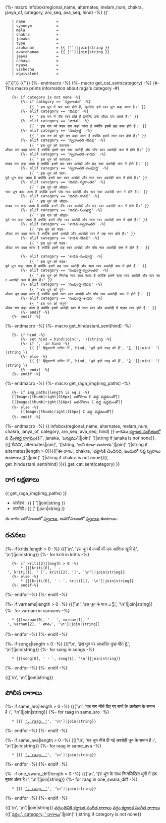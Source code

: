{%- macro infobox(regional_name, alternates, melam_num, chakra, janya_of, category, aro_seq, ava_seq, hind) -%}
{{'{{Infobox ragam'}}
	| name          	= {{regional_name}}
	| synonym	    	= {{alternates|join(', ') if alternates}}
	| mela          	= {{melam_num if melam_num is not none}}
	| chakra        	= {{chakra if chakra is not none}}
	| janaka        	= {{janya_of if janya_of is not none}}
	| type          	= {{category if category is not none}}
	| arohanam      	= {{ ['{{svaraC|', aro_seq, '}}']|join|string }} 
	| avarohanam    	= {{ ['{{svaraC|', ava_seq, '}}']|join|string }}
	| jeeva         	=
	| chhaya        	=
	| nyasa         	=
	| vishesha      	= 
	| equivalent  		= {{hind|join(', ') if hind is not none}}
{{'}}'}}
{{'{{కర్ణాటక సంగీత రాగాలు}}'}}
{%- endmacro -%}
{%- macro get_cat_sent(category) -%}
{#- This macro prints information about raga's category -#}
	{%- if category is not none -%}
		{%- if category == 'స్వరాంతర' -%}
			{{ ' इस धुन में चार स्वर होते हैं, इसलिए इसे स्वर धुन कहा जाता है।' }}
		{%- elif category == 'ఔడవ' -%}
			{{ ' इस राग में पाँच स्वर होते हैं इसलिए इसे औदव राग कहते हैं।' }}
		{%- elif category == 'శాడవ' -%}
			{{ ' इस राग को षडव राग कहा जाता है क्योंकि इसमें छह स्वर होते हैं।' }}
		{%- elif category == 'సంపూర్ణ' -%}
			{{ ' इस राग को पूर्ण राग कहा जाता है क्योंकि इसमें सप्त स्वर होते हैं।' }}
		{%- elif category == 'స్వరాంతర-ఔడవ' -%}
			{{ ' इस धुन को स्वरंतरा-औडव राग कहा जाता है क्योंकि इसमें चार स्वर आरोही और पाँच स्वर अवरोही क्रम में होते हैं।' }}
		{%- elif category == 'స్వరాంతర-శాడవ' -%}
			{{ ' इस धुन को स्वरथारा-शादव राग कहा जाता है क्योंकि इसमें चार स्वर आरोही और छह स्वर अवरोही क्रम में होते हैं।' }}
		{%- elif category == 'స్వరాంతర-సంపూర్ణ' -%}
			{{ ' इस धुन को स्वर-पूर्ण धुन कहा जाता है क्योंकि इसमें चार स्वर आरोही और सात स्वर अवरोही क्रम में होते हैं।' }}
		{%- elif category == 'ఔడవ-స్వరాంతర' -%}
			{{ ' इस धुन को औडव-स्वर धुन कहा जाता है क्योंकि इसमें पांच स्वर आरोही और चार स्वर अवरोही क्रम में होते हैं।' }}
		{%- elif category == 'ఔడవ-శాడవ' -%}
			{{ ' इस धुन को औडव-शादव राग कहा जाता है क्योंकि इसमें पाँच स्वर आरोही और छह स्वर अवरोही क्रम में होते हैं।' }}
		{%- elif category == 'ఔడవ-సంపూర్ణ' -%}
			{{ ' इस राग को औडव-पूर्ण राग कहा जाता है क्योंकि इसमें पाँच स्वर आरोही और सात स्वर अवरोही क्रम में होते हैं।' }}
		{%- elif category == 'శాడవ-స్వరాంతర' -%}
			{{ 'इस धुन को षडव-औडव राग कहा जाता है क्योंकि इसमें आरोही और अवरोही स्वर में छह स्वर होते हैं।' }}
		{%- elif category == 'శాడవ-ఔడవ' -%}
			{{ ' इस धुन को षडव-औडव राग कहा जाता है क्योंकि इसमें छह स्वर आरोही और पाँच स्वर अवरोही क्रम में होते हैं।' }}		
		{%- elif category == 'శాడవ-సంపూర్ణ' -%}
			{{ ' इस धुन को षडव-पूर्ण धुन कहा जाता है क्योंकि इसमें छह स्वर आरोही और सात स्वर अवरोही क्रम में होते हैं।' }}
		{%- elif category == 'సంపూర్ణ-స్వరాంతర' -%}
			{{ ' इस धुन को निरपेक्ष स्वर कहा जाता है क्योंकि इसमें सात स्वर आरोही और चार स्वर अवरोही क्रम में होते हैं।' }}
		{%- elif category == 'సంపూర్ణ-ఔడవ' -%}
			{{ ' इस धुन को पूर्ण-औडव धुन कहा जाता है क्योंकि इसमें सात स्वर आरोही और पाँच स्वर अवरोही क्रम में होते हैं।' }}
		{%- elif category == 'సంపూర్ణ-శాడవ' -%}
			{{ ' इस राग को संपूर्ण-औदव राग कहा जाता है क्योंकि इसमें आरोही स्वर में सप्त स्वर और अवरोही में षाडव स्वर होते हैं।' }}
		{%- endif -%}
	{%- endif -%}
{%- endmacro -%}
{%- macro get_hindustani_sent(hind) -%}
	{%- if hind -%}
		{%- set hind = hind|join(', ')|string -%}
		{%- if ',' in hind -%}
			{{ [' हिंदुस्तानी संगीत में', hind, 'धुनें इसी तरह की हैं', '[https://karnatik.com/hcragatable.shtml].']|join(' ')|string }}	
		{%- else -%}
			{{ [' हिंदुस्तानी संगीत में', hind, 'धुनें इसी तरह की हैं', '[https://karnatik.com/hcragatable.shtml].']|join(' ')|string }}		
		{%- endif -%}	
	{%- endif -%}	
{%- endmacro -%}
{%- macro get_raga_img(img_paths) -%}
	{%- if img_paths|length is eq 2 -%}
	[[Image:{{img_paths[0]}}|thumb|right|316px|''{{regional_name}}'' ఆరోహణ C వద్ద షడ్జమంతో]]
	[[Image:{{img_paths[1]}}|thumb|right|316px|''{{regional_name}}'' అవరోహణ C వద్ద షడ్జమంతో]]
	{%- else -%}
		[[Image:{{img_paths[0]}}|thumb|right|316px|''{{regional_name}}'' C వద్ద షడ్జమంతో]]
	{%- endif -%}
{%- endmacro -%}
{{ infobox(regional_name, alternates, melam_num, chakra, janya_of, category, aro_seq, ava_seq, hind) }}
'''{{regional_name}}''' రాగము [[కర్ణాటక సంగీతం]]లో {{melam_num if melam_num is not none else janaka_melam}}వ [[మేళకర్త రాగము]]{{['', janaka, 'జన్యము']|join(' ')|string if janaka is not none}}. {{['దీనిని', alternates|join(', ')|string, 'అని కూడా అంటారు.']|join(' ')|string if alternates|length > 0}}{{['ఈ రాగం', chakra, 'చక్రానికి చెందినది, ఇందులో సప్త స్వరాలు ఉంటాయి [https://en.wikipedia.org/wiki/Melakarta].']|join(' ')|string if chakra is not none}}{{ get_hindustani_sent(hind) }}{{ get_cat_sent(category) }}


==రాగ లక్షణాలు==
{{ get_raga_img(img_paths) }}

* आरोहण : {{ ['{{svaraC|', aro_seq, '}}']|join|string }} 
* अवरोही : {{ ['{{svaraC|', ava_seq, '}}']|join|string }}

ఈ రాగం ఆరోహణంలో {{aro_swaras|join(', ')}} [[స్వరాలు]], అవరోహణంలో {{ava_swaras|join(', ')}} [[స్వరాలు]] ఉంటాయి.

==రచనలు==
{%- if kritis|length > 0 -%}
{{['\n', 'इस धुन में कार्यों की एक आंशिक सूची [https://github.com/ssrihari/ragavardhini/blob/master/ragas/kritis.psv]', '\n']|join|string}}
{%- for kriti in kritis -%}
	{%- if kriti[2]|length > 0 -%}
		* {{[kriti[0], ' - ', kriti[1], ' [', kriti[2], ']', '\n']|join|string}}
	{%- else -%}
		* {{[kriti[0], ' - ', kriti[1], '\n']|join|string}}
	{%- endif-%}
{%- endfor -%}
{%- endif -%}

{%- if varnams|length > 0 -%}
{{['\n', 'इस धुन के पात्रు [http://www.carnatica.in/kriti/varnamlist.htm].', '\n']|join|string}}
{%- for varnam in varnams -%}
	* {{[varnam[0], ' - ', varnam[1], ' - ', varnam[2], ' తాళం', '\n']|join|string}}
{%- endfor -%}
{%- endif -%}


{%- if songs|length > 0 -%}
{{['\n', 'इस धुन पर आधारित कुछ गीत [http://rksanka.tripod.com/music/rslist.html].', '\n']|join|string}}
{%- for song in songs -%}
	* {{[song[0], ' - ', song[1], '\n']|join|string}}
{%- endfor -%}
{%- endif -%}

{{['\n', '\n']|join|string}}

==పోలిన రాగాలు==
{%- if same_aro|length > 0 -%}
{{['\n', 'यह राग नीचे दिए गए रागों के आरोहण के समान है।', '\n']|join|string}}
{%- for raag in same_aro -%}
	* {{['[[', raag, ']]', '\n']|join|string}}
{%- endfor -%}
{%- endif -%}

{%- if same_ava|length > 0 -%}
{{['\n', 'यह धुन नीचे दी गई अवरोही धुन के समान है।', '\n']|join|string}}
{%- for raag in same_ava -%}
	* {{['[[', raag, ']]', '\n']|join|string}}
{%- endfor -%}
{%- endif -%}

{%- if one_swara_diff|length > 0 -%}
{{['\n', 'इस धुन के साथ निम्नलिखित धुनों में एक मुखर अंतर है।', '\n']|join|string}}
{%- for raag in one_swara_diff -%}
	* {{['[[', raag, ']]', '\n']|join|string}}
{%- endfor -%}
{%- endif -%}

{{['\n', '\n']|join|string}}
[[వర్గం:తెవికి కర్ణాటక సంగీత రాగాలు]]
[[వర్గం:కర్ణాటక సంగీత రాగాలు]]
{{['[[వర్గం:', category, ' రాగాలు]]']|join('')|string if category is not none}}

